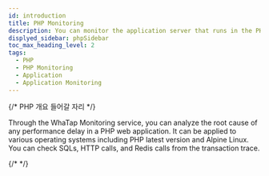 ```yaml
---
id: introduction
title: PHP Monitoring
description: You can monitor the application server that runs in the PHP environment.
displyed_sidebar: phpSidebar
toc_max_heading_level: 2
tags:
  - PHP
  - PHP Monitoring
  - Application
  - Application Monitoring
---
```



{/* PHP 개요 들어갈 자리 */}

Through the WhaTap Monitoring service, you can analyze the root cause of any performance delay in a PHP web application. It can be applied to various operating systems including PHP latest version and Alpine Linux. You can check SQLs, HTTP calls, and Redis calls from the transaction trace. 

{/* <Videos url="https://www.whatap.io/video/product/ko/app_php.mp4" /> */}


<Apmcommonintro />  
